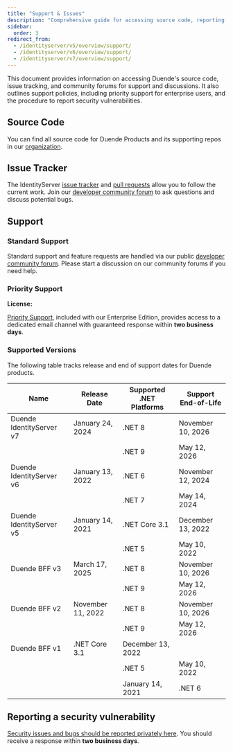 ```yaml
---
title: "Support & Issues"
description: "Comprehensive guide for accessing source code, reporting issues, and obtaining support for Duende products."
sidebar:
  order: 3
redirect_from:
  - /identityserver/v5/overview/support/
  - /identityserver/v6/overview/support/
  - /identityserver/v7/overview/support/
---
```



This document provides information on accessing Duende's source code, issue tracking, and community forums for support
and discussions. It also outlines support policies, including priority support for enterprise users, and the procedure
to report security vulnerabilities.

## Source Code

You can find all source code for Duende Products and its supporting repos in
our [organization](https://github.com/duendesoftware).

<LinkCard
  description="Learn more about Duende's codebase"
  href="https://github.com/duendesoftware"
  title="Source Code"
  target="_blank"
/>

## Issue Tracker

The IdentityServer [issue tracker](https://github.com/DuendeSoftware/products/issues)
and [pull requests](https://github.com/DuendeSoftware/products/pulls) allow you to follow the current work.
Join our [developer community forum](https://github.com/DuendeSoftware/community/discussions) to ask questions and
discuss potential bugs.

<CardGrid>
  <LinkCard
    description="See what's coming up in the next release"
    href="https://github.com/DuendeSoftware/IdentityServer/milestones"
    title="Milestones"
    target="_blank"
  />
  <LinkCard
    description="See what's new in the latest release"
    href="https://github.com/DuendeSoftware/products/releases"
    title="Release Notes"
    target="_blank"
  />
</CardGrid>

## Support

### Standard Support

Standard support and feature requests are handled via our
public [developer community forum](https://github.com/DuendeSoftware/community/discussions). Please start a discussion
on our community forums if you need help.

<LinkCard
  description="Duende Developer Community Forum"
  href="https://github.com/DuendeSoftware/community/discussions"
  title="Get support on GitHub from the Duende community"
  target="_blank"
/>

### Priority Support

**License: <Badge text="Enterprise" />**

[Priority Support](https://duendesoftware.com/license/PrioritySupportLicense.pdf), included with our Enterprise Edition, provides access to a dedicated email channel with guaranteed response within **two business days**.

<LinkCard
  description="Learn more about Priority Support"
  href="https://duendesoftware.com/license/PrioritySupportLicense.pdf"
  title="Priority Support PDF"
/>

### Supported Versions

The following table tracks release and end of support dates for Duende products.

| Name                      | Release Date      | Supported .NET Platforms | Support End-of-Life |
|---------------------------|-------------------|--------------------------|---------------------|
| Duende IdentityServer v7  | January 24, 2024  | .NET 8                   | November 10, 2026   |
|                           |                   | .NET 9                   | May 12, 2026        |
| Duende IdentityServer v6  | January 13, 2022  | .NET 6                   | November 12, 2024   |
|                           |                   | .NET 7                   | May 14, 2024        |
| Duende IdentityServer v5  | January 14, 2021  | .NET Core 3.1            | December 13, 2022   |
|                           |                   | .NET 5                   | May 10, 2022        |
| Duende BFF v3             | March 17, 2025    | .NET 8                   | November 10, 2026   |
|                           |                   | .NET 9                   | May 12, 2026        |
| Duende BFF v2             | November 11, 2022 | .NET 8                   | November 10, 2026   |
|                           |                   | .NET 9                   | May 12, 2026        |
| Duende BFF v1             | .NET Core 3.1            | December 13, 2022   |
|                           |                   | .NET 5                   | May 10, 2022        |
|                           |                   | January 14, 2021  | .NET 6                   | November 12, 2024   |

## Reporting a security vulnerability

[Security issues and bugs should be reported privately here](https://duendesoftware.com/contact/general). You should
receive a response within **two business days**.

<LinkCard
  description="privately report a security vulnerability"
  href="https://duendesoftware.com/contact/general"
  title="Report a security vulnerability"
  target="_blank"
/>
